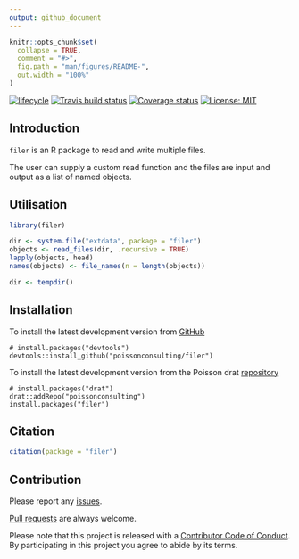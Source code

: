 ```yaml
---
output: github_document
---
```


<!-- README.md is generated from README.Rmd. Please edit that file -->

```r
knitr::opts_chunk$set(
  collapse = TRUE,
  comment = "#>",
  fig.path = "man/figures/README-",
  out.width = "100%"
)
```

[![lifecycle](https://img.shields.io/badge/lifecycle-experimental-orange.svg)](https://www.tidyverse.org/lifecycle/#experimental)
[![Travis build status](https://travis-ci.org/poissonconsulting/filer.svg?branch=master)](https://travis-ci.org/poissonconsulting/filer)
[![Coverage status](https://codecov.io/gh/poissonconsulting/filer/branch/master/graph/badge.svg)](https://codecov.io/github/poissonconsulting/filer?branch=master)
[![License: MIT](https://img.shields.io/badge/License-MIT-green.svg)](https://opensource.org/licenses/MIT)


## Introduction

`filer` is an R package to read and write multiple files.

The user can supply a custom read function and the files are input and output as a list of named objects.

## Utilisation

```r
library(filer)

dir <- system.file("extdata", package = "filer")
objects <- read_files(dir, .recursive = TRUE)
lapply(objects, head)
names(objects) <- file_names(n = length(objects))

dir <- tempdir()
```

## Installation

To install the latest development version from [GitHub](https://github.com/poissonconsulting/filer)
```
# install.packages("devtools")
devtools::install_github("poissonconsulting/filer")
```

To install the latest development version from the Poisson drat [repository](https://github.com/poissonconsulting/drat)
```
# install.packages("drat")
drat::addRepo("poissonconsulting")
install.packages("filer")
```

## Citation

```r
citation(package = "filer")
```

## Contribution

Please report any [issues](https://github.com/poissonconsulting/filer/issues).

[Pull requests](https://github.com/poissonconsulting/filer/pulls) are always welcome.

Please note that this project is released with a [Contributor Code of Conduct](CONDUCT.md). 
By participating in this project you agree to abide by its terms.
